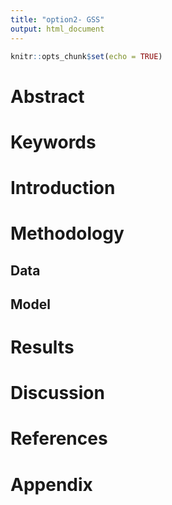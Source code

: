 ```yaml
---
title: "option2- GSS"
output: html_document
---
```


```r
knitr::opts_chunk$set(echo = TRUE)
```

# Abstract


# Keywords



# Introduction

# Methodology

## Data

## Model

# Results 

# Discussion


# References

# Appendix